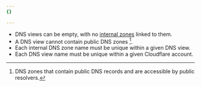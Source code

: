 ```yaml
---
{}

---
```


- DNS views can be empty, with no [internal zones](/dns/internal-dns/internal-zones/) linked to them.
- A DNS view cannot contain public DNS zones [^1].
- Each internal DNS zone name must be unique within a given DNS view.
- Each DNS view name must be unique within a given Cloudflare account.

[^1]: DNS zones that contain public DNS records and are accessible by public resolvers.